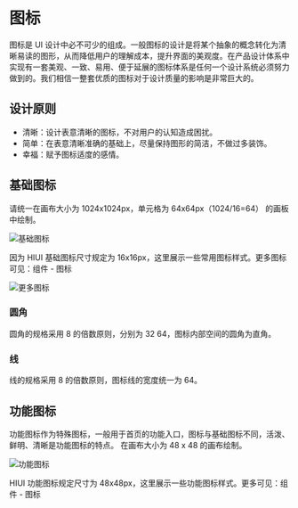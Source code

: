 # 图标

图标是 UI 设计中必不可少的组成。一般图标的设计是将某个抽象的概念转化为清晰易读的图形，从而降低用户的理解成本，提升界面的美观度。在产品设计体系中实现有一套美观、一致、易用、便于延展的图标体系是任何一个设计系统必须努力做到的。我们相信一整套优质的图标对于设计质量的影响是非常巨大的。

## 设计原则

- 清晰：设计表意清晰的图标，不对用户的认知造成困扰。
- 简单：在表意清晰准确的基础上，尽量保持图形的简洁，不做过多装饰。
- 幸福：赋予图标适度的感情。

## 基础图标

请统一在画布大小为 1024x1024px，单元格为 64x64px（1024/16=64） 的画板中绘制。

<img src="/static/img/designs/icon-1.png" srcset="/static/img/designs/icon-1@2x.png 2x" alt="基础图标" />

因为 HIUI 基础图标尺寸规定为 16x16px，这里展示一些常用图标样式。更多图标可见：<a>组件 - 图标</a>

<img src="/static/img/designs/icon-3.png" srcset="/static/img/designs/icon-3@2x.png 2x" alt="更多图标" />

### 圆角

圆角的规格采用 8 的倍数原则，分别为 32 64，图标内部空间的圆角为直角。

### 线

线的规格采用 8 的倍数原则，图标线的宽度统一为 64。

## 功能图标

功能图标作为特殊图标，一般用于首页的功能入口，图标与基础图标不同，活泼、鲜明、清晰是功能图标的特点。 在画布大小为 48 x 48 的画布绘制。

<img src="/static/img/designs/icon-6.png" srcset="/static/img/designs/icon-6@2x.png 2x" alt="功能图标" />

HIUI 功能图标规定尺寸为 48x48px，这里展示一些功能图标样式。更多可见：<a>组件 - 图标</a>
